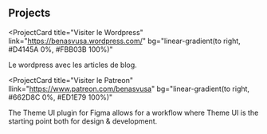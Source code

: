 ## Projects

<ProjectCard
  title="Visiter le Wordpress"
  link="https://benasvusa.wordpress.com/"
  bg="linear-gradient(to right, #D4145A 0%, #FBB03B 100%)"
>
  Le wordpress avec les articles de blog.
</ProjectCard>

<ProjectCard
  title="Visiter le Patreon"
  llink="https://www.patreon.com/benasvusa"
  bg="linear-gradient(to right, #662D8C 0%, #ED1E79 100%)"
>
>
  The Theme UI plugin for Figma allows for a workflow where Theme UI is the
  starting point both for design & development.
</ProjectCard>
